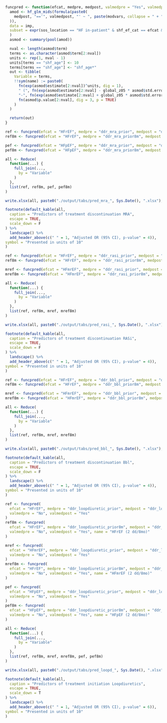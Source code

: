 ```r

funcpred <- function(efcat, medpre, medpost, valmedpre = "Yes", valmedpost = "No", name = efcat) {
  amod <- hf_glm_mids(formula(paste0(
    medpost, "=='", valmedpost, "' ~ ", paste(modvars, collapse = " + ")
  )),
  data = imp,
  subset = expr(sos_location == "HF in-patient" & shf_ef_cat == efcat & !!sym(medpre) == valmedpre)
  )
  asmod <- summary(pool(amod))

  nval <- length(asmod$term)
  terms <- as.character(asmod$term[2:nval])
  units <- rep(1, nval - 1)
  units[terms == "shf_age"] <- 10
  terms[terms == "shf_age"] <- "shf_age*"
  out <- tibble(
    Variable = terms,
    !!sym(name) := paste0(
      fn(exp(asmod$estimate[2:nval])^units, dig = 1),
      " (", fn(exp(asmod$estimate[2:nval] - global_z05 * asmod$std.error[2:nval])^units, dig = 1),
      "-", fn(exp(asmod$estimate[2:nval] + global_z05 * asmod$std.error[2:nval])^units, dig = 1), "), ",
      fn(asmod$p.value[2:nval], dig = 3, p = TRUE)
    )
  )

  return(out)
}
```

```r

ref <- funcpred(efcat = "HFrEF", medpre = "ddr_mra_prior", medpost = "ddr_mra_post")
ref8m <- funcpred(efcat = "HFrEF", medpre = "ddr_mra_prior8m", medpost = "ddr_mra_post", name = "HFrEF (2 dd/8mo)")

pef <- funcpred(efcat = "HFpEF", medpre = "ddr_mra_prior", medpost = "ddr_mra_post")
pef8m <- funcpred(efcat = "HFpEF", medpre = "ddr_mra_prior8m", medpost = "ddr_mra_post", name = "HFpEF (2 dd/8mo)")

all <- Reduce(
  function(...) {
    full_join(...,
      by = "Variable"
    )
  },
  list(ref, ref8m, pef, pef8m)
)

write.xlsx(all, paste0("./output/tabs/pred_mra_", Sys.Date(), ".xlsx"), rowNames = FALSE)

footnote(default_kable(all,
  caption = "Predictors of treatment discontinuation MRA",
  escape = TRUE,
  scale_down = F
) %>%
  landscape() %>%
  add_header_above(c(" " = 1, "Adjusted OR (95% CI), p-value" = 4)),
symbol = "Presented in units of 10"
)
```


```r

ref <- funcpred(efcat = "HFrEF", medpre = "ddr_rasi_prior", medpost = "ddr_rasi_post")
ref8m <- funcpred(efcat = "HFrEF", medpre = "ddr_rasi_prior8m", medpost = "ddr_rasi_post", name = "HFrEF (2 dd/8mo)")

mref <- funcpred(efcat = "HFmrEF", medpre = "ddr_rasi_prior", medpost = "ddr_mra_post")
mref8m <- funcpred(efcat = "HFmrEF", medpre = "ddr_rasi_prior8m", medpost = "ddr_rasi_post", name = "HFmrEF (2 dd/8mo)")

all <- Reduce(
  function(...) {
    full_join(...,
      by = "Variable"
    )
  },
  list(ref, ref8m, mref, mref8m)
)

write.xlsx(all, paste0("./output/tabs/pred_rasi_", Sys.Date(), ".xlsx"), rowNames = FALSE)

footnote(default_kable(all,
  caption = "Predictors of treatment discontinuation RASi",
  escape = TRUE,
  scale_down = F
) %>%
  landscape() %>%
  add_header_above(c(" " = 1, "Adjusted OR (95% CI), p-value" = 4)),
symbol = "Presented in units of 10"
)
```

```r

ref <- funcpred(efcat = "HFrEF", medpre = "ddr_bbl_prior", medpost = "ddr_bbl_post")
ref8m <- funcpred(efcat = "HFrEF", medpre = "ddr_bbl_prior8m", medpost = "ddr_bbl_post", name = "HFrEF (2 dd/8mo)")

mref <- funcpred(efcat = "HFmrEF", medpre = "ddr_bbl_prior", medpost = "ddr_bbl_post")
mref8m <- funcpred(efcat = "HFmrEF", medpre = "ddr_bbl_prior8m", medpost = "ddr_bbl_post", name = "HFmrEF (2 dd/8mo)")

all <- Reduce(
  function(...) {
    full_join(...,
      by = "Variable"
    )
  },
  list(ref, ref8m, mref, mref8m)
)

write.xlsx(all, paste0("./output/tabs/pred_bbl_", Sys.Date(), ".xlsx"), rowNames = FALSE)

footnote(default_kable(all,
  caption = "Predictors of treatment discontinuation Bbl",
  escape = TRUE,
  scale_down = F
) %>%
  landscape() %>%
  add_header_above(c(" " = 1, "Adjusted OR (95% CI), p-value" = 4)),
symbol = "Presented in units of 10"
)
```

```r

ref <- funcpred(
  efcat = "HFrEF", medpre = "ddr_loopdiuretic_prior", medpost = "ddr_loopdiuretic_post",
  valmedpre = "No", valmedpost = "Yes"
)
ref8m <- funcpred(
  efcat = "HFrEF", medpre = "ddr_loopdiuretic_prior8m", medpost = "ddr_loopdiuretic_post",
  valmedpre = "No", valmedpost = "Yes", name = "HFrEF (2 dd/8mo)"
)

mref <- funcpred(
  efcat = "HFmrEF", medpre = "ddr_loopdiuretic_prior", medpost = "ddr_loopdiuretic_post",
  valmedpre = "No", valmedpost = "Yes"
)
mref8m <- funcpred(
  efcat = "HFrEF", medpre = "ddr_loopdiuretic_prior8m", medpost = "ddr_loopdiuretic_post",
  valmedpre = "No", valmedpost = "Yes", name = "HFmrEF (2 dd/8mo)"
)

pef <- funcpred(
  efcat = "HFpEF", medpre = "ddr_loopdiuretic_prior", medpost = "ddr_loopdiuretic_post",
  valmedpre = "No", valmedpost = "Yes"
)
pef8m <- funcpred(
  efcat = "HFpEF", medpre = "ddr_loopdiuretic_prior8m", medpost = "ddr_loopdiuretic_post",
  valmedpre = "No", valmedpost = "Yes", name = "HFpEF (2 dd/8mo)"
)

all <- Reduce(
  function(...) {
    full_join(...,
      by = "Variable"
    )
  },
  list(ref, ref8m, mref, mref8m, pef, pef8m)
)

write.xlsx(all, paste0("./output/tabs/pred_loopd_", Sys.Date(), ".xlsx"), rowNames = FALSE)

footnote(default_kable(all,
  caption = "Predictors of treatment initiation Loopdiuretics",
  escape = TRUE,
  scale_down = T
) %>%
  landscape() %>%
  add_header_above(c(" " = 1, "Adjusted OR (95% CI), p-value" = 6)),
symbol = "Presented in units of 10"
)
```
